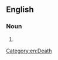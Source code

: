 {{also|algæcide}}
==English==

===Noun===
{{en-noun|~}}

# {{alternative spelling of|en|algicide}}

[[Category:en:Death]]